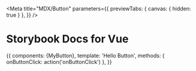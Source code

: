 
<Meta title="MDX/Button" parameters={{
    previewTabs: { canvas: { hidden: true } },
}} />

# Storybook Docs for Vue

<Preview>
  <Story name="Button">{{
    components: {MyButton},
    template: '<my-button @click="onButtonClick">Hello Button</my-button>',
    methods: { 
      onButtonClick: action('onButtonClick')
    },
  }}</Story>
</Preview>